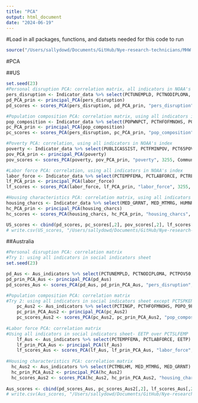 ```yaml
---
title: "PCA"
output: html_document
date: "2024-06-19"
---
```


#Load in all packages, functions, and datsets needed for this code to run
```r
source("/Users/sallydowd/Documents/GitHub/Nye-research-technicians/MHW.MCS/Code/Vuln.funcs.R")
```

#PCA

##US
```r
set.seed(23)
#Personal disruption PCA: correlation matrix, all indicators in NOAA's index 
pers_disruption <- Indicator_data %>% select(PCTUNEMPLD, PCTNODIPLOMA, PCTPOV, PCTFEMALESEPARATD) 
pd_PCA_prin <- principal_PCA(pers_disruption)
pd_scores <- scores_PCA(pers_disruption, pd_PCA_prin, "pers_disruption", 3255, Community_ID) %>% select(Community.Name, PC1_scores) %>% rename("PC1_scores_pd" ="PC1_scores") 

#Population composition PCA: correlation matrix, using all indicators in NOAA's index + PCTFORBRN 
pop_composition <- Indicator_data %>% select(POPWNPCT, PCTHFOFMNOHS, POP0_5PCT, PCTSPKENGNTWL, PCTFORBRN)
pc_PCA_prin <- principal_PCA(pop_composition)
pc_scores <- scores_PCA(pers_disruption, pc_PCA_prin, "pop_composition", 3255, Community_ID) %>% select(Community.Name, PC1_scores) %>% rename("PC1_scores_pc" ="PC1_scores")

#Poverty PCA: correlation, using all indicators in NOAA's index
poverty <- Indicator_data %>% select(PUBLICASSIST, PCTFMINPOV, PCT65POV, PCTCHLDPOV)
pov_PCA_prin <- principal_PCA(poverty) 
pov_scores <- scores_PCA(poverty, pov_PCA_prin, "poverty", 3255, Community_ID) %>% select(Community.Name, PC1_scores) %>% rename("PC1_scores_pov" ="PC1_scores")

#Labor force PCA: correlation, using all indicators in NOAA's index
labor_force <- Indicator_data %>% select(PCTEMPFEMA, PCTLABFORCE, PCTRECSOC)
lf_PCA_prin <- principal_PCA(labor_force) 
lf_scores <- scores_PCA(labor_force, lf_PCA_prin, "labor_force", 3255, Community_ID) %>% select(Community.Name, PC1_scores) %>% rename("PC1_scores_lf" ="PC1_scores")

#Housing characteristics PCA: correlation matrix, using all indicators in NOAA's index
housing_charcs <- Indicator_data %>% select(MED_GRRNT, MED_MTMRG, HUMNR, PCTMBLHM)
hc_PCA_prin <- principal_PCA(housing_charcs)
hc_scores <- scores_PCA(housing_charcs, hc_PCA_prin, "housing_charcs", 3255, Community_ID) %>% select(Community.Name, PC1_scores) %>% rename("PC1_scores_hc" ="PC1_scores")

US_scores <- cbind(pd_scores, pc_scores[,2], pov_scores[,2], lf_scores[,2], hc_scores[,2], Indicator_data[,c(24,25)])
# write.csv(US_scores, "/Users/sallydowd/Documents/GitHub/Nye-research-technicians/MHW.MCS/Data/US.PC1.scores.csv") #updated on 06/19/24
```

##Australia
```r
#Personal disruption PCA: correlation matrix
#Try 1: using all indicators in social indicators sheet 
set.seed(23)

pd_Aus <- Aus_indicators %>% select(PCTUNEMPLD, PCTNODIPLOMA, PCTPOV50, PCTFEMALESEPARATED)
pd_prin_PCA_Aus <- principal_PCA(pd_Aus) 
pd_scores_Aus <- scores_PCA(pd_Aus, pd_prin_PCA_Aus, "pers_disruption", 209, LGA_ID) %>% select(LGA, PC1_scores) %>% rename("PC1_scores_pd" ="PC1_scores")

#Population composition PCA: correlation matrix
#Try 2: using all indicators in social indicators sheet except PCTSPKENGNTWL, THIS ONE
    pc_Aus2 <- Aus_indicators %>% select(PCTINGP, PCTHFOFMNOHS, POPO_9PCT,  PCTFORBRN) 
    pc_prin_PCA_Aus2 <- principal_PCA(pc_Aus2) 
    pc_scores_Aus2 <- scores_PCA(pc_Aus2, pc_prin_PCA_Aus2, "pop_composition", 209, LGA_ID) %>% select(LGA, PC1_scores) %>% rename("PC1_scores_pc" ="PC1_scores")
    
#Labor force PCA: correlation matrix
#Using all indicators in social indicators sheet- EETP over PCTSLFEMP 
    lf_Aus <- Aus_indicators %>% select(PCTEMPFEMA, PCTLABFORCE, EETP)
    lf_prin_PCA_Aus <- principal_PCA(lf_Aus) 
    lf_scores_Aus <- scores_PCA(lf_Aus, lf_prin_PCA_Aus, "labor_force", 209, LGA_ID) %>% select(LGA, PC1_scores) %>% rename("PC1_scores_lf" ="PC1_scores")
   
#Housing characteristics PCA: correlation matrix
  hc_Aus2 <- Aus_indicators %>% select(PCTMBLHM, MED_MTMRG, MED_GRRNT)
  hc_prin_PCA_Aus2 <- principal_PCA(hc_Aus2)
  hc_scores_Aus2 <- scores_PCA(hc_Aus2, hc_prin_PCA_Aus2, "housing_charcs", 209, LGA_ID) %>% select(LGA, PC1_scores) %>% rename("PC1_scores_hc" ="PC1_scores")
  
Aus_scores <- cbind(pd_scores_Aus, pc_scores_Aus2[,2], lf_scores_Aus[,2], hc_scores_Aus2[,2], Aus_indicators[,c(19, 21)])
# write.csv(Aus_scores, "/Users/sallydowd/Documents/GitHub/Nye-research-technicians/MHW.MCS/Data/Aus.PC1.scores.csv") #updated on 06/19/24
```

